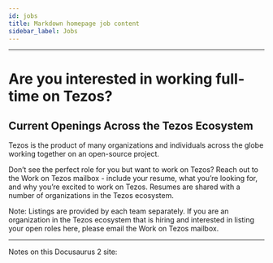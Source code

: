 ```yaml
---
id: jobs
title: Markdown homepage job content
sidebar_label: Jobs
--- 
```


--- 
# Are you interested in working full-time on Tezos?



## Current Openings Across the Tezos Ecosystem


Tezos is the product of many organizations and individuals across the globe working together on an open-source project.

Don’t see the perfect role for you but want to work on Tezos? Reach out to the Work on Tezos mailbox - include your resume, what you’re looking for, and why you’re excited to work on Tezos. Resumes are shared with a number of organizations in the Tezos ecosystem.


Note: Listings are provided by each team separately. If you are an organization in the Tezos ecosystem that is hiring and interested in listing your open roles here, please email the Work on Tezos mailbox.


--- 
Notes on this Docusaurus 2 site: